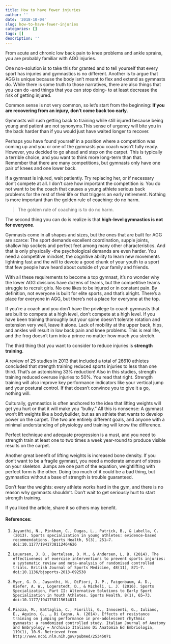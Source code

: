 ```yaml
---
title: How to have fewer injuries
author: ''
date: '2018-10-04'
slug: how-to-have-fewer-injuries
categories: []
tags: []
description: ''
---
```

From acute and chronic low back pain to knee problems and ankle sprains, you are probably familiar with AGG injuries.

One non-solution is to take this for granted and to tell yourself that every sport has injuries and gymnastics is no different. Another is to argue that AGG is unique because the body isn't meant to flex and extend as gymnasts do. While there is some truth to those narratives, there are also things that you can do -and things that you can stop doing- to at least decrease the risk of getting injured.

Common sense is not very common, so let's start from the beginning: __If you are recovering from an injury, don't come back too early__. 

Gymnasts will rush getting back to training while still injured because being young and patient are not synonyms.This sense of urgency will bite you in the back harder than if you would just have waited longer to recover. 

Perhaps you have found yourself in a position where a competition was coming up and you or one of the gymnasts you coach wasn't fully ready. However, you decided to go ahead and step on the carpet. This is typically a terrible choice, and you want to think more long-term than that.
Remember that there are many competitions, but gymnasts only have one pair of knees and one lower back. 

If a gymnast is injured, wait patiently. Try replacing her, or if necessary don't compete at all. I don't care how important the competition is: You do not want to be the coach that causes a young athlete serious back problems for the rest of their life or that triggers an early retirement. Nothing is more important than the golden rule of coaching: do no harm.

>The golden rule of coaching is to do no harm.

The second thing you can do is realize is that __high-level gymnastics is not for everyone__. 

Gymnasts come in all shapes and sizes, but the ones that are built for AGG are scarce: The sport demands excellent coordination, supple joints, shallow hip sockets and perfect feet among many other characteristics. And that is only physically -the psychological demands are even harder. You need a competitive mindset, the cognitive ability to learn new movements lightning fast and the will to devote a good chunk of your youth to a sport that few people have heard about outside of your family and friends.

With all these requirements to become a top gymnast, it's no wonder why the lower AGG divisions have dozens of teams, but the competitive teams struggle to recruit girls. No one likes to be injured or in constant pain. By definition, not everyone is built for elite sports, and that's alright. There's a place for everyone in AGG, but there's not a place for everyone at the top.

If you're a coach and you don't have the privilege to coach gymnasts that are built to compete at a high level, don't compete at a high level. If you have been training thoroughly but your spine doesn't tolerate rotation and extension very well, leave it alone. Lack of mobility at the upper back, hips, and ankles will result in low back pain and knee problems. This is real life, and the frog doesn't turn into a prince no matter how much you stretch.

The third thing that you want to consider to reduce injuries is __strength training__.

A review of 25 studies in 2013 that included a total of 26610 athletes concluded that strength training reduced sports injuries to less than one third. That's an astonishing 33% reduction! Also in this studies, strength training reduced overuse injuries to 50%. You read that right. Strength training will also improve key performance indicators like your vertical jump and your postural control. If that doesn't convince you to give it a go, nothing will.

Culturally, gymnastics is often anchored to the idea that lifting weights will get you hurt or that it will make you "bulky." All this is nonsense: A gymnast won't lift weights like a bodybuilder, but as an athlete that wants to develop power on the carpet. The two are entirely different goals, and anyone with a minimal understanding of physiology and training will know the difference. 

Perfect technique and adequate progression is a must, and you need to strength train at least one to two times a week year-round to produce visible results on the carpet.

Another great benefit of lifting weights is increased bone density. If you don't want to be a fragile gymnast, you need a moderate amount of stress on your skeleton. Jumps are one part of the equation, weightlifting with perfect form is the other. Doing too much of it could be a bad thing, but gymnastics without a base of strength is trouble guaranteed. 

Don't fear the weights: every athlete works hard in the gym, and there is no reason why gymnasts shouldn't. Don’t wait to get seriously hurt to start strength training. 

If you liked the article, share it so others may benefit.

#### References:

1.     Jayanthi, N., Pinkham, C., Dugas, L., Patrick, B., & Labella, C. (2013). Sports specialization in young athletes: evidence-based recommendations. Sports Health, 5(3), 251–7. doi:10.1177/1941738112464626

2.     Lauersen, J. B., Bertelsen, D. M., & Andersen, L. B. (2014). The effectiveness of exercise interventions to prevent sports injuries: a systematic review and meta-analysis of randomised controlled trials. British Journal of Sports Medicine, 48(11), 871–7. doi:10.1136/bjsports-2013-092538

3.     Myer, G. D., Jayanthi, N., DiFiori, J. P., Faigenbaum, A. D., Kiefer, A. W., Logerstedt, D., & Micheli, L. J. (2016). Sports Specialization, Part II: Alternative Solutions to Early Sport Specialization in Youth Athletes. Sports Health, 8(1), 65–73. doi:10.1177/1941738115614811

4.     Piazza, M., Battaglia, C., Fiorilli, G., Innocenti, G., Iuliano, E., Aquino, G., … Di Cagno, A. (2014). Effects of resistance training on jumping performance in pre-adolescent rhythmic gymnasts: a randomized controlled study. Italian Journal of Anatomy and Embryology = Archivio Italiano Di Anatomia Ed Embriologia, 119(1), 10–9. Retrieved from http://www.ncbi.nlm.nih.gov/pubmed/25345071


